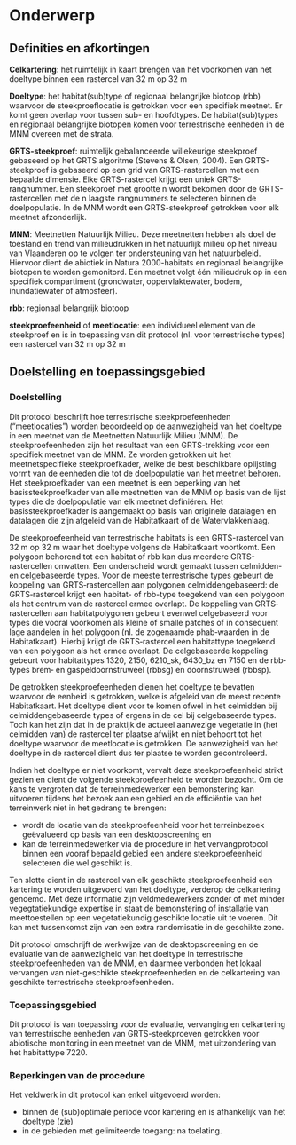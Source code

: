 # Onderwerp

## Definities en afkortingen

```{=html}
<!--
Definities van begrippen en afkortingen die noodzakelijk zijn om dit document te begrijpen en het protocol op een gepaste manier te kunnen uitvoeren.
-->
```

**Celkartering**: het ruimtelijk in kaart brengen van het voorkomen van het doeltype binnen een rastercel van 32 m op 32 m

**Doeltype**: het habitat(sub)type of regionaal belangrijke biotoop (rbb) waarvoor de steekproeflocatie is getrokken voor een specifiek meetnet.
Er komt geen overlap voor tussen sub- en hoofdtypes.
De habitat(sub)types en regionaal belangrijke biotopen komen voor terrestrische eenheden in de MNM overeen met de strata.

**GRTS-steekproef**: ruimtelijk gebalanceerde willekeurige steekproef gebaseerd op het GRTS algoritme (Stevens & Olsen, 2004).
Een GRTS-steekproef is gebaseerd op een grid van GRTS-rastercellen met een bepaalde dimensie.
Elke GRTS-rastercel krijgt een uniek GRTS-rangnummer.
Een steekproef met grootte n wordt bekomen door de GRTS-rastercellen met de n laagste rangnummers te selecteren binnen de doelpopulatie.
In de MNM wordt een GRTS-steekproef getrokken voor elk meetnet afzonderlijk.

**MNM**: Meetnetten Natuurlijk Milieu.
Deze meetnetten hebben als doel de toestand en trend van milieudrukken in het natuurlijk milieu op het niveau van Vlaanderen op te volgen ter ondersteuning van het natuurbeleid.
Hiervoor dient de abiotiek in Natura 2000-habitats en regionaal belangrijke biotopen te worden gemonitord.
Eén meetnet volgt één milieudruk op in een specifiek compartiment (grondwater, oppervlaktewater, bodem, inundatiewater of atmosfeer).

**rbb**: regionaal belangrijk biotoop

**steekproefeenheid** of **meetlocatie**: een individueel element van de steekproef en is in toepassing van dit protocol (nl. voor terrestrische types) een rastercel van 32 m op 32 m

## Doelstelling en toepassingsgebied

```{=html}
<!--
Doelstelling: omschrijving in woorden waarvoor het protocol dient.
Voorbeelden wat er met de gegevens kan gedaan worden.
Probeer de doelstelling zo veel mogelijk generiek te beschrijven en vermijd projectspecifieke doelstellingen.
Toepassingsgebied: bespreek hier onder welke condities het protocol kan gebruikt worden.
-->
```

### Doelstelling

Dit protocol beschrijft hoe terrestrische steekproefeenheden ("meetlocaties") worden beoordeeld op de aanwezigheid van het doeltype in een meetnet van de Meetnetten Natuurlijk Milieu (MNM).
De steekproefeenheden zijn het resultaat van een GRTS-trekking voor een specifiek meetnet van de MNM.
Ze worden getrokken uit het meetnetspecifieke steekproefkader, welke de best beschikbare oplijsting vormt van de eenheden die tot de doelpopulatie van het meetnet behoren.
Het steekproefkader van een meetnet is een beperking van het basissteekproefkader van alle meetnetten van de MNM op basis van de lijst types die de doelpopulatie van elk meetnet definiëren.
Het basissteekproefkader is aangemaakt op basis van originele datalagen en datalagen die zijn afgeleid van de Habitatkaart of de Watervlakkenlaag.

De steekproefeenheid van terrestrische habitats is een GRTS-rastercel van 32 m op 32 m waar het doeltype volgens de Habitatkaart voortkomt.
Een polygoon behorend tot een habitat of rbb kan dus meerdere GRTS-rastercellen omvatten.
Een onderscheid wordt gemaakt tussen celmidden- en celgebaseerde types.
Voor de meeste terrestrische types gebeurt de koppeling van GRTS‐rastercellen aan polygonen celmiddengebaseerd: de GRTS‐rastercel krijgt een habitat- of rbb-type toegekend van een polygoon als het centrum van de rastercel ermee overlapt.
De koppeling van GRTS‐rastercellen aan habitatpolygonen gebeurt evenwel celgebaseerd voor types die vooral voorkomen als kleine of smalle patches of in consequent lage aandelen in het polygoon (nl. de zogenaamde phab‐waarden in de Habitatkaart).
Hierbij krijgt de GRTS‐rastercel een habitattype toegekend van een polygoon als het ermee overlapt.
De celgebaseerde koppeling gebeurt voor habitattypes 1320, 2150, 6210_sk, 6430_bz en 7150 en de rbb‐types brem‐ en gaspeldoornstruweel (rbbsg) en doornstruweel (rbbsp).

De getrokken steekproefeenheden dienen het doeltype te bevatten waarvoor de eenheid is getrokken, welke is afgeleid van de meest recente Habitatkaart.
Het doeltype dient voor te komen ofwel in het celmidden bij celmiddengebaseerde types of ergens in de cel bij celgebaseerde types.
Toch kan het zijn dat in de praktijk de actueel aanwezige vegetatie in (het celmidden van) de rastercel ter plaatse afwijkt en niet behoort tot het doeltype waarvoor de meetlocatie is getrokken.
De aanwezigheid van het doeltype in de rastercel dient dus ter plaatse te worden gecontroleerd.

Indien het doeltype er niet voorkomt, vervalt deze steekproefeenheid strikt gezien en dient de volgende steekproefeenheid te worden bezocht.
Om de kans te vergroten dat de terreinmedewerker een bemonstering kan uitvoeren tijdens het bezoek aan een gebied en de efficiëntie van het terreinwerk niet in het gedrang te brengen:

-   wordt de locatie van de steekproefeenheid voor het terreinbezoek geëvalueerd op basis van een desktopscreening en
-   kan de terreinmedewerker via de procedure in het vervangprotocol binnen een vooraf bepaald gebied een andere steekproefeenheid selecteren die wel geschikt is.

Ten slotte dient in de rastercel van elk geschikte steekproefeenheid een kartering te worden uitgevoerd van het doeltype, verderop de celkartering genoemd.
Met deze informatie zijn veldmedewerkers zonder of met minder vegegtatiekundige expertise in staat de bemonstering of installatie van meettoestellen op een vegetatiekundig geschikte locatie uit te voeren.
Dit kan met tussenkomst zijn van een extra randomisatie in de geschikte zone.

Dit protocol omschrijft de werkwijze van de desktopscreening en de evaluatie van de aanwezigheid van het doeltype in terrestrische steekproefeenheden van de MNM, en daarmee verbonden het lokaal vervangen van niet-geschikte steekproefeenheden en de celkartering van geschikte terrestrische steekproefeenheden.

### Toepassingsgebied

Dit protocol is van toepassing voor de evaluatie, vervanging en celkartering van terrestrische eenheden van GRTS-steekproeven getrokken voor abiotische monitoring in een meetnet van de MNM, met uitzondering van het habitattype 7220.

### Beperkingen van de procedure

Het veldwerk in dit protocol kan enkel uitgevoerd worden:

-   binnen de (sub)optimale periode voor kartering en is afhankelijk van het doeltype (zie)
-   in de gebieden met gelimiteerde toegang: na toelating.

<!-- description: start -->

<!-- description: end -->
